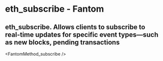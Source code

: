 # eth_subscribe - Fantom

## eth_subscribe. Allows clients to subscribe to real-time updates for specific event types—such as new blocks, pending transactions


<FantomMethod_subscribe />
